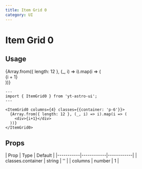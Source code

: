 ```yaml
---
title: Item Grid 0
category: UI
---
```


# Item Grid 0

## Usage

<div className="space-y-12">
  <Demo title="Default">
    <ItemGrid0 columns={4} classes={{ container: 'p-6' }}>
      {Array.from({ length: 12 }, (_, i) => i).map(i => (
        <div className="flex items-center justify-center py-12 rounded bg-slate-100 dark:bg-zinc-800">{i + 1}</div>
      ))}
    </ItemGrid0>
  </Demo>
</div>


```astro
---
import { ItemGrid0 } from 'yt-astro-ui';
---

<ItemGrid0 columns={4} classes={{container: 'p-6'}}>
  {Array.from({ length: 12 }, (_, i) => i).map(i => (
    <div>{i+1}</div>
  ))}
</ItemGrid0>
```

## Props

<div className="overflow-x-auto">
  <div className="min-w-xl">
    | Prop | Type | Default |
    |-----------|------------|------------|
    | classes.container | string | '' |
    | columns | number | 1 |
  </div>
</div>


